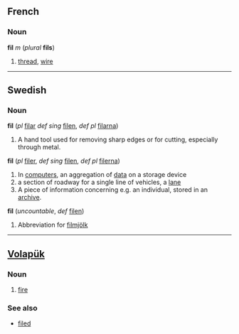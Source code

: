 ==French==
=== Noun === 
'''fil''' ''m'' (''plural'' '''fils''')

# [[thread]], [[wire]]

----
==Swedish==
===Noun===
'''fil''' (''pl'' [[filar]] ''def sing'' [[filen]], ''def pl'' [[filarna]])
# A hand tool used for removing sharp edges or for cutting, especially through metal.
'''fil'''  (''pl'' [[filer]], ''def sing'' [[filen]], ''def pl'' [[filerna]])
# In [[computers]], an aggregation of [[data]] on a storage device
# a section of roadway for a single line of vehicles, a [[lane]]
# A piece of information concerning e.g. an individual, stored in an [[archive]].
'''fil''' (''uncountable'', ''def'' [[filen]])
# Abbreviation for [[filmjölk]]

----

== [[Volapük]] == 
=== Noun === 
# [[fire]]

=== See also ===
*[[filed]]